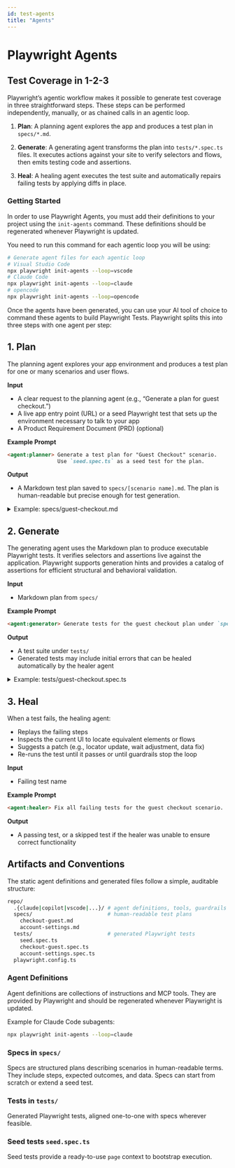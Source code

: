 ```yaml
---
id: test-agents
title: "Agents"
---
```


# Playwright Agents

## Test Coverage in 1-2-3

Playwright’s agentic workflow makes it possible to generate test coverage in three straightforward steps. These steps can be performed independently, manually, or as chained calls in an agentic loop.
1. **Plan**: A planning agent explores the app and produces a test plan in `specs/*.md`.

2. **Generate**: A generating agent transforms the plan into `tests/*.spec.ts` files. It executes actions against your site to verify selectors and flows, then emits testing code and assertions.

3. **Heal**: A healing agent executes the test suite and automatically repairs failing tests by applying diffs in place.

### Getting Started

In order to use Playwright Agents, you must add their definitions to your project using the `init-agents` command. These definitions should be regenerated whenever Playwright is updated.

You need to run this command for each agentic loop you will be using:

```bash
# Generate agent files for each agentic loop
# Visual Studio Code
npx playwright init-agents --loop=vscode
# Claude Code
npx playwright init-agents --loop=claude
# opencode
npx playwright init-agents --loop=opencode
```

Once the agents have been generated, you can use your AI tool of choice to command these agents to build Playwright Tests. Playwright splits this into three steps with one agent per step:

## 1. Plan

The planning agent explores your app environment and produces a test plan for one or many scenarios and user flows.

**Input**
* A clear request to the planning agent (e.g., “Generate a plan for guest checkout.”)
* A live app entry point (URL) or a seed Playwright test that sets up the environment necessary to talk to your app
* A Product Requirement Document (PRD) (optional)

**Example Prompt**

```markdown
<agent:planner> Generate a test plan for "Guest Checkout" scenario.
                Use `seed.spec.ts` as a seed test for the plan.
```

**Output**
* A Markdown test plan saved to `specs/[scenario name].md`. The plan is human-readable but precise enough for test generation.

<details>

<summary>Example: specs/guest-checkout.md</summary>

```markdown
# Feature: Guest Checkout

## Purpose
Allow a user to purchase without creating an account.

## Preconditions
- Test seed `tests/seed.spec.ts`.
- Payment sandbox credentials available via env vars.

## Scenarios

### SC-1: Add single item to cart and purchase
**Steps**
1. Open home page.
2. Search for "Wireless Mouse".
3. Open product page and add to cart.
4. Proceed to checkout as guest.
5. Fill shipping and payment details.
6. Confirm order.

**Expected**
- Cart count increments after item is added.
- Checkout page shows item, price, tax, and total.
- Order confirmation number appears; status is "Processing".

### SC-2: Tax and shipping recalculation on address change
**Steps**
1. Start checkout with a CA address.
2. Change state to NY.

**Expected**
- Tax and shipping values recalculate.

## Data
- Product SKU: `WM-123`
- Payment: sandbox card `4111 1111 1111 1111`, valid expiry, CVV `123`.

## Methodology
*Optional notes about testing methodology*
```

</details>

## 2. Generate

The generating agent uses the Markdown plan to produce executable Playwright tests. It verifies selectors and assertions live against the application. Playwright supports generation hints and provides a catalog of assertions for efficient structural and behavioral validation.

**Input**
* Markdown plan from `specs/`

**Example Prompt**

```markdown
<agent:generator> Generate tests for the guest checkout plan under `specs/`.
```

**Output**
* A test suite under `tests/`
* Generated tests may include initial errors that can be healed automatically by the healer agent

<details>

<summary>Example: tests/guest-checkout.spec.ts</summary>

```ts
import { test, expect } from '@playwright/test';

test.describe('Guest Checkout', () => {
  test('SC-1: add item and purchase', async ({ page }) => {
    await page.goto('/');
    await page.getByRole('searchbox', { name: /search/i }).fill('Wireless Mouse');
    await page.getByRole('button', { name: /search/i }).click();

    await page.getByRole('link', { name: /wireless mouse/i }).click();
    await page.getByRole('button', { name: /add to cart/i }).click();

    // Assertion: cart badge increments
    await expect(page.getByTestId('cart-badge')).toHaveText('1');

    await page.getByRole('link', { name: /checkout/i }).click();
    await page.getByRole('button', { name: /continue as guest/i }).click();

    // Fill checkout form
    await page.getByLabel('Email').fill(process.env.CHECKOUT_EMAIL!);
    await page.getByLabel('Full name').fill('Alex Guest');
    await page.getByLabel('Address').fill('1 Market St');
    await page.getByLabel('City').fill('San Francisco');
    await page.getByLabel('State').selectOption('CA');
    await page.getByLabel('ZIP').fill('94105');

    // Payment (sandbox)
    const frame = page.frameLocator('[data-testid="card-iframe"]');
    await frame.getByLabel('Card number').fill('4111111111111111');
    await frame.getByLabel('MM / YY').fill('12/30');
    await frame.getByLabel('CVC').fill('123');

    await page.getByRole('button', { name: /pay/i }).click();

    // Assertions: confirmation invariants
    await expect(page).toHaveURL(/\/orders\/\w+\/confirmation/);
    await expect(page.getByRole('heading', { name: /thank you/i })).toBeVisible();
    await expect(page.getByTestId('order-status')).toHaveText(/processing/i);

    // Optional visual check
    await expect(page.locator('[data-testid="order-summary"]')).toHaveScreenshot();
  });
});
```

</details>

## 3. Heal

When a test fails, the healing agent:
* Replays the failing steps
* Inspects the current UI to locate equivalent elements or flows
* Suggests a patch (e.g., locator update, wait adjustment, data fix)
* Re-runs the test until it passes or until guardrails stop the loop

**Input**
* Failing test name

**Example Prompt**

```markdown
<agent:healer> Fix all failing tests for the guest checkout scenario.
```

**Output**
* A passing test, or a skipped test if the healer was unable to ensure correct functionality

## Artifacts and Conventions

The static agent definitions and generated files follow a simple, auditable structure:

```bash
repo/
  .{claude|copilot|vscode|...}/ # agent definitions, tools, guardrails
  specs/                        # human-readable test plans
    checkout-guest.md
    account-settings.md
  tests/                        # generated Playwright tests
    seed.spec.ts
    checkout-guest.spec.ts
    account-settings.spec.ts
  playwright.config.ts
```

### Agent Definitions

Agent definitions are collections of instructions and MCP tools. They are provided by Playwright and should be regenerated whenever Playwright is updated.

Example for Claude Code subagents:

```bash
npx playwright init-agents --loop=claude
```

### Specs in `specs/`

Specs are structured plans describing scenarios in human-readable terms. They include steps, expected outcomes, and data. Specs can start from scratch or extend a seed test.

### Tests in `tests/`

Generated Playwright tests, aligned one-to-one with specs wherever feasible.

### Seed tests `seed.spec.ts`

Seed tests provide a ready-to-use `page` context to bootstrap execution.


[Accessibility]: /api/class-accessibility.mdx "Accessibility"
[Android]: /api/class-android.mdx "Android"
[AndroidDevice]: /api/class-androiddevice.mdx "AndroidDevice"
[AndroidInput]: /api/class-androidinput.mdx "AndroidInput"
[AndroidSocket]: /api/class-androidsocket.mdx "AndroidSocket"
[AndroidWebView]: /api/class-androidwebview.mdx "AndroidWebView"
[APIRequest]: /api/class-apirequest.mdx "APIRequest"
[APIRequestContext]: /api/class-apirequestcontext.mdx "APIRequestContext"
[APIResponse]: /api/class-apiresponse.mdx "APIResponse"
[APIResponseAssertions]: /api/class-apiresponseassertions.mdx "APIResponseAssertions"
[Browser]: /api/class-browser.mdx "Browser"
[BrowserContext]: /api/class-browsercontext.mdx "BrowserContext"
[BrowserServer]: /api/class-browserserver.mdx "BrowserServer"
[BrowserType]: /api/class-browsertype.mdx "BrowserType"
[CDPSession]: /api/class-cdpsession.mdx "CDPSession"
[Clock]: /api/class-clock.mdx "Clock"
[ConsoleMessage]: /api/class-consolemessage.mdx "ConsoleMessage"
[Coverage]: /api/class-coverage.mdx "Coverage"
[Dialog]: /api/class-dialog.mdx "Dialog"
[Download]: /api/class-download.mdx "Download"
[Electron]: /api/class-electron.mdx "Electron"
[ElectronApplication]: /api/class-electronapplication.mdx "ElectronApplication"
[ElementHandle]: /api/class-elementhandle.mdx "ElementHandle"
[FileChooser]: /api/class-filechooser.mdx "FileChooser"
[Frame]: /api/class-frame.mdx "Frame"
[FrameLocator]: /api/class-framelocator.mdx "FrameLocator"
[GenericAssertions]: /api/class-genericassertions.mdx "GenericAssertions"
[JSHandle]: /api/class-jshandle.mdx "JSHandle"
[Keyboard]: /api/class-keyboard.mdx "Keyboard"
[Locator]: /api/class-locator.mdx "Locator"
[LocatorAssertions]: /api/class-locatorassertions.mdx "LocatorAssertions"
[Logger]: /api/class-logger.mdx "Logger"
[Mouse]: /api/class-mouse.mdx "Mouse"
[Page]: /api/class-page.mdx "Page"
[PageAssertions]: /api/class-pageassertions.mdx "PageAssertions"
[Playwright]: /api/class-playwright.mdx "Playwright"
[PlaywrightAssertions]: /api/class-playwrightassertions.mdx "PlaywrightAssertions"
[Request]: /api/class-request.mdx "Request"
[Response]: /api/class-response.mdx "Response"
[Route]: /api/class-route.mdx "Route"
[Selectors]: /api/class-selectors.mdx "Selectors"
[SnapshotAssertions]: /api/class-snapshotassertions.mdx "SnapshotAssertions"
[TimeoutError]: /api/class-timeouterror.mdx "TimeoutError"
[Touchscreen]: /api/class-touchscreen.mdx "Touchscreen"
[Tracing]: /api/class-tracing.mdx "Tracing"
[Video]: /api/class-video.mdx "Video"
[WebError]: /api/class-weberror.mdx "WebError"
[WebSocket]: /api/class-websocket.mdx "WebSocket"
[WebSocketRoute]: /api/class-websocketroute.mdx "WebSocketRoute"
[Worker]: /api/class-worker.mdx "Worker"
[Fixtures]: /api/class-fixtures.mdx "Fixtures"
[FullConfig]: /api/class-fullconfig.mdx "FullConfig"
[FullProject]: /api/class-fullproject.mdx "FullProject"
[Location]: /api/class-location.mdx "Location"
[Test]: /api/class-test.mdx "Test"
[TestConfig]: /api/class-testconfig.mdx "TestConfig"
[TestInfo]: /api/class-testinfo.mdx "TestInfo"
[TestInfoError]: /api/class-testinfoerror.mdx "TestInfoError"
[TestOptions]: /api/class-testoptions.mdx "TestOptions"
[TestProject]: /api/class-testproject.mdx "TestProject"
[TestStepInfo]: /api/class-teststepinfo.mdx "TestStepInfo"
[WorkerInfo]: /api/class-workerinfo.mdx "WorkerInfo"
[Reporter]: /api/class-reporter.mdx "Reporter"
[Suite]: /api/class-suite.mdx "Suite"
[TestCase]: /api/class-testcase.mdx "TestCase"
[TestError]: /api/class-testerror.mdx "TestError"
[TestResult]: /api/class-testresult.mdx "TestResult"
[TestStep]: /api/class-teststep.mdx "TestStep"
[Element]: https://developer.mozilla.org/en-US/docs/Web/API/element "Element"
[EvaluationArgument]: /evaluating.mdx#evaluation-argument "EvaluationArgument"
[Promise]: https://developer.mozilla.org/en-US/docs/Web/JavaScript/Reference/Global_Objects/Promise "Promise"
[iterator]: https://developer.mozilla.org/en-US/docs/Web/JavaScript/Reference/Iteration_protocols "Iterator"
[origin]: https://developer.mozilla.org/en-US/docs/Glossary/Origin "Origin"
[selector]: https://developer.mozilla.org/en-US/docs/Web/CSS/CSS_Selectors "selector"
[Serializable]: https://developer.mozilla.org/en-US/docs/Web/JavaScript/Reference/Global_Objects/JSON/stringify#Description "Serializable"
[UIEvent.detail]: https://developer.mozilla.org/en-US/docs/Web/API/UIEvent/detail "UIEvent.detail"
[UnixTime]: https://en.wikipedia.org/wiki/Unix_time "Unix Time"
[xpath]: https://developer.mozilla.org/en-US/docs/Web/XPath "xpath"

[Array]: https://developer.mozilla.org/en-US/docs/Web/JavaScript/Reference/Global_Objects/Array "Array"
[boolean]: https://developer.mozilla.org/en-US/docs/Web/JavaScript/Data_structures#Boolean_type "Boolean"
[Buffer]: https://nodejs.org/api/buffer.html#buffer_class_buffer "Buffer"
[ChildProcess]: https://nodejs.org/api/child_process.html "ChildProcess"
[Date]: https://developer.mozilla.org/en-US/docs/Web/JavaScript/Reference/Global_Objects/Date "Date"
[Error]: https://nodejs.org/api/errors.html#errors_class_error "Error"
[EventEmitter]: https://nodejs.org/api/events.html#events_class_eventemitter "EventEmitter"
[function]: https://developer.mozilla.org/en-US/docs/Web/JavaScript/Reference/Global_Objects/Function "Function"
[FormData]: https://developer.mozilla.org/en-US/docs/Web/API/FormData "FormData"
[Map]: https://developer.mozilla.org/en-US/docs/Web/JavaScript/Reference/Global_Objects/Map "Map"
[Metadata]: https://developer.mozilla.org/en-US/docs/Web/JavaScript/Reference/Global_Objects/Object "Object&lt;string, any&gt;"
[null]: https://developer.mozilla.org/en-US/docs/Web/JavaScript/Reference/Global_Objects/null "null"
[number]: https://developer.mozilla.org/en-US/docs/Web/JavaScript/Data_structures#Number_type "Number"
[Object]: https://developer.mozilla.org/en-US/docs/Web/JavaScript/Reference/Global_Objects/Object "Object"
[Promise]: https://developer.mozilla.org/en-US/docs/Web/JavaScript/Reference/Global_Objects/Promise "Promise"
[Readable]: https://nodejs.org/api/stream.html#stream_class_stream_readable "Readable"
[ReadStream]: https://nodejs.org/api/fs.html#class-fsreadstream "ReadStream"
[RegExp]: https://developer.mozilla.org/en-US/docs/Web/JavaScript/Reference/Global_Objects/RegExp "RegExp"
[string]: https://developer.mozilla.org/en-US/docs/Web/JavaScript/Data_structures#String_type "string"
[void]: https://developer.mozilla.org/en-US/docs/Web/JavaScript/Reference/Global_Objects/undefined "void"
[URL]: https://nodejs.org/api/url.html "URL"
[URLSearchParams]: https://developer.mozilla.org/en-US/docs/Web/API/URLSearchParams "URLSearchParams"

[all available image tags]: https://mcr.microsoft.com/en-us/product/playwright/about "all available image tags"
[Microsoft Artifact Registry]: https://mcr.microsoft.com/en-us/product/playwright/about "Microsoft Artifact Registry"
[Dockerfile.noble]: https://github.com/microsoft/playwright/blob/main/utils/docker/Dockerfile.noble "Dockerfile.noble"
